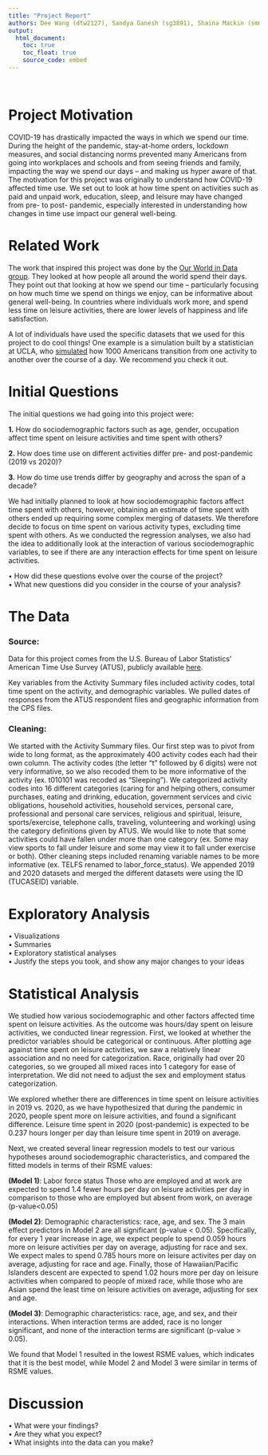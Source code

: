 ```yaml
---
title: "Project Report"
authors: Dee Wang (dtw2127), Sandya Ganesh (sg3891), Shaina Mackin (smm2350), Xin Fang (xf2226)
output: 
  html_document:
    toc: true
    toc_float: true
    source_code: embed 
---
```

</br>

# Project Motivation 
</p>
COVID-19 has drastically impacted the ways in which we spend our time. During the height of the pandemic, stay-at-home orders, lockdown measures, and social distancing norms prevented many Americans from going into workplaces and schools and from seeing friends and family, impacting the way we spend our days -- and making us hyper aware of that. The motivation for this project was originally to understand how COVID-19 affected time use. We set out to look at how time spent on activities such as paid and unpaid work, education, sleep, and leisure may have changed from pre- to post- pandemic, especially interested in understanding how changes in time use impact our general well-being.
</p>


# Related Work
The work that inspired this project was done by the [Our World in Data group](https://ourworldindata.org/time-use). They looked at how  people all around the world spend their days. They point out that looking at how we spend our time -- particularly focusing on how much time we spend on things we enjoy, can be informative about general well-being. In countries where individuals work more, and spend less time on leisure activities, there are lower levels of happiness and life satisfaction.</br>

A lot of individuals have used the specific datasets that we used for this project to do cool things! One example is a simulation built by a statistician at UCLA, who [simulated](https://flowingdata.com/2015/12/15/a-day-in-the-life-of-americans/) how 1000 Americans transition from one activity to another over the course of a day. We recommend you check it out.

# Initial Questions

The initial questions we had going into this project were:

**1.**  How do sociodemographic factors such as age, gender, occupation affect time spent on leisure activities and time spent with others? 

**2.** How does time use on different activities differ pre- and post-pandemic (2019 vs 2020)?

**3.** How do time use trends differ by geography and across the span of a decade?

We had initially planned to look at how sociodemographic factors affect time spent with others, however, obtaining an estimate of time spent with others ended up requiring some complex merging of datasets. We therefore decide to focus on time spent on various activity types, excluding time spent with others. As we conducted the regression analyses, we also had the idea to additionally look at the interaction of various sociodemographic variables, to see if there are any interaction effects for time spent on leisure activities.

•  How did these questions evolve over the course of the project? </br>
•  What new questions did you consider in the course of your analysis? </br>
</p>

# The Data
</p>
### Source: <br/>
Data for this project comes from the U.S. Bureau of Labor Statistics’ American Time Use Survey (ATUS), publicly available [here](https://www.bls.gov/tus/datafiles-2020.htm). </p> Key variables from the Activity Summary files included activity codes, total time spent on the activity, and demographic variables. We pulled dates of responses from the ATUS respondent files and geographic information from the CPS files.

### Cleaning: </br>
</p>

We started with the Activity Summary files. Our first step was to pivot from wide to long format, as the approximately 400 activity codes each had their own column. The activity codes (the letter "t" followed by 6 digits) were not very informative, so we also recoded them to be more informative of the activity (ex. t010101 was recoded as "Sleeping"). We categorized activity codes into 16 different categories (caring for and helping others, consumer purchases, eating and drinking, education, government services and civic obligations, household activities, household services, personal care, professional and personal care services, religious and spiritual, leisure, sports/exercise, telephone calls, traveling, volunteering and working) using the category definitions given by ATUS. We would like to note that some activities could have fallen under more than one category (ex. Some may view sports to fall under leisure and some may view it to fall under exercise or both). Other cleaning steps included renaming variable names to be more  informative (ex. TELFS renamed to labor_force_status).  We appended 2019 and 2020 datasets and merged the different datasets were using the ID (TUCASEID) variable. 


# Exploratory Analysis
•  Visualizations </br>
•  Summaries </br>
•  Exploratory statistical analyses </br>
•  Justify the steps you took, and show any major changes to your ideas </br>
</p>

# Statistical Analysis

We studied how various sociodemographic and other factors affected time spent on leisure activities. As the outcome was hours/day spent on leisure activities, we conducted linear regression. First, we looked at whether the predictor variables should be categorical or continuous. After plotting age against time spent on leisure activities, we saw a relatively linear association and no need for categorization. Race, originally had over 20 categories, so we grouped all mixed races into 1 category for ease of interpretation. We did not need to adjust the sex and employment status categorization. 

We explored whether there are differences in time spent on leisure activities in 2019 vs. 2020, as we have hypothesized that during the pandemic in 2020, people spent more on leisure activities, and found a significant difference. Leisure time spent in 2020 (post-pandemic) is  expected to be 0.237 hours longer per day than leisure time spent in 2019 on average.


Next, we created several linear regression models to test our various hypotheses around sociodemographic characteristics, and compared the fitted models in terms of their RSME values:

**(Model 1)**: Labor force status
Those who are employed and at work are expected to spend 1.4 fewer hours per day on leisure activities per day in comparison to those who are employed but absent from work, on average (p-value<0.05)

**(Model 2)**: Demographic characteristics: race, age, and sex. 
The 3 main effect predictors in Model 2 are all significant (p-value < 0.05). Specifically, for every 1 year increase in age, we expect people to spend 0.059 hours more on leisure activities per day on average, adjusting for race and sex. We expect males to spend 0.785 hours more on leisure activites per day on average, adjusting for race and age. Finally, those of Hawaiian/Pacific Islanders descent are expected to spend 1.02 hours more per day on leisure activities when compared to people of mixed race, while those who are Asian spend the least time on leisure activities on average, adjusting for sex and age. 

**(Model 3)**: Demographic characteristics: race, age, and sex, and their interactions. 
When interaction terms are added, race is no longer significant, and none of the interaction terms are significant (p-value > 0.05).

We found that Model 1 resulted in the lowest RSME values, which indicates that it is the best model, while Model 2 and Model 3 were similar in terms of RSME values.

# Discussion
•  What were your findings? </br>
•  Are they what you expect? </br>
•  What insights into the data can you make?</br>
